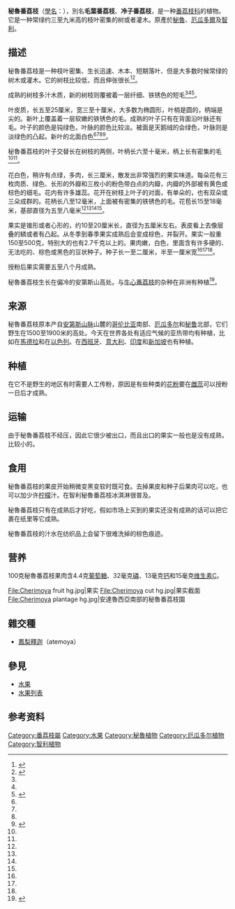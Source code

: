 {{Speciesbox
| image = Cherimoya tree hg.jpg
| image_caption = 秘魯番荔枝
| genus = Annona
| species = cherimola
| authority = [[菲力普·米勒|Mill.]]
}}
'''秘魯番荔枝'''（[[學名|學名]]：''{{lang|la|Annona cherimola}}''），別名'''毛葉番荔枝'''、'''冷子番荔枝'''，是一种[[番荔枝科|番荔枝科]]的植物。它是一种常绿约三至九米高的枝叶密集的树或者灌木。原產於[[秘魯|秘魯]]、[[厄瓜多爾|厄瓜多爾]]及[[智利|智利]]。

==描述==
秘魯番荔枝是一种枝叶密集、生长迅速、木本、短期落叶、但是大多数时候常绿的树木或灌木。它的树枝比较低，而且伸张很长<ref name="aft">{{cite web
| url         = http://www.worldagroforestrycentre.org/sea/Products/AFDbases/af/asp/SpeciesInfo.asp?SpID=1728
| title       = Current name: ''Annona cherimola''
| accessdate  = 2008-04-17
| work        = AgroForestryTree Database
| publisher   = International Center For Research In Agroforestry
| deadurl     = yes
| archiveurl  = https://web.archive.org/web/20110930042220/http://www.worldagroforestrycentre.org/sea/products/afdbases/af/asp/SpeciesInfo.asp?SpID=1728
| archivedate = 2011-09-30}}</ref><ref name="UoC">{{cite web
| url = http://titanarum.uconn.edu/199500093.html
| title = ''Annona cherimola'' Mill.
| accessdate = 2008-04-17
| author = EEB Greenhouse Staff, University of Connecticut
| authorlink = University of Connecticut
| date = 2008-04-10
| work = Ecology & Evolutionary Biology Greenhouses
| publisher = Ecology & Evolutionary Biology Greenhouses
| archive-date = 2010-04-12
| archive-url = https://web.archive.org/web/20100412042215/http://titanarum.uconn.edu/199500093.html
| dead-url = no
 }}</ref>。

成熟的树枝多汁木质，新的树枝则覆被着一层纤细、铁锈色的短毛<ref name="aft"/><ref name="UoC"/><ref name="PIER">{{cite web
| url = http://www.hear.org/pier/species/annona_cherimola.htm
| title = ''Annona cherimola'' (PIER Species info)
| accessdate = 2008-04-17
| author = Pacific Island Ecosystems at Risk (PIER)
| authorlink = Hawaiian Ecosystems at Risk project
| date = 2008-04-09
| work = PIER species lists
| publisher = 美國地質調查局
| quote = [http://www.hear.org/pier/references/pierref000209.htm Wiggins, I. L.Porter, D. M. 1971. Flora of the Galapágos Islands. Stanford University Press. 998 pp.]
| archive-date = 2007-07-15
| archive-url = https://web.archive.org/web/20070715190852/http://www.hear.org/Pier/species/annona_cherimola.htm
| dead-url = no
 }}</ref>。

叶皮质，长五至25厘米，宽三至十厘米，大多数为椭圆形，叶梢是圆的，柄端是尖的。新叶上覆盖着一层软嫩的铁锈色的毛。成熟的叶子只有在背面沿叶脉还有毛。叶子的颜色是钝绿色，叶脉的颜色比较淡。被面是天鹅绒的会绿色，叶脉则是淡绿色的凸起。新叶的北面白色<ref name="aft"/><ref name="UoC"/><ref name="PIER"/><ref name="ntbg">{{cite web
| url          = http://ntbg.org/herbarium/detail.php?tempid=20352
| title        = Record Detail ANNONACEAE ''Annona cherimola'' Mill.
| accessdate   = 2008-04-17
| last         = Flynn
| first        = Tim
| date         = 2002-05-22
| work         = Herbarium Database
| publisher    = National Tropical Botanical Garden
| archive-date = 2011-07-24
| archive-url  = https://web.archive.org/web/20110724111613/http://ntbg.org/herbarium/detail.php?tempid=20352
| dead-url     = yes}}</ref>。

秘魯番荔枝的叶子交替长在树枝的两侧，叶柄长六至十毫米，柄上长有密集的毛<ref name="aft"/><ref name="PIER"/>。

花白色，稍许有点绿，多肉，长三厘米，散发出非常强烈的果实味道。每朵花有三枚肉质、绿色、长形的外瓣和三枚小的粉色带白点的内瓣，内瓣的外部被有黄色或棕色的细毛。花内有许多雄蕊。花开在树枝上叶子的对面，有单朵的，也有双朵或三朵成群的。花柄长八至12毫米，上面被有密集的铁锈色的毛。花苞长15至18毫米，基部直径为五至八毫米<ref name="aft"/><ref name="UoC"/><ref name="PIER"/><ref name="ntbg"/>。

果实是锥形或者心形的，约10至20厘米长，直径为五厘米左右。表皮看上去像层叠的鳞或者有凸起。从冬季到春季果实成熟后会变成棕色，并裂开。果实一般重150至500克，特别大的也有2.7千克以上的。果肉嫩，白色，里面含有许多硬的、无法吃的、棕色或黑色的豆状种子。种子长一至二厘米，半至一厘米宽<ref name="aft"/><ref name="PIER"/><ref name="ntbg"/>。

授粉后果实需要五至八个月成熟。

秘魯番荔枝生长在偏冷的安第斯山高处。与[[牛心番荔枝|牛心番荔枝]]的杂种在非洲有种植<ref name="aluka">{{cite web
| url         = http://www.aluka.org/action/showMetadata?doi=10.5555/AL.AP.UPWTA.1_227&pgs=
| title       = Entry for ''Annona cherimola'' Mill. [family ANNONACEAE]
| accessdate  = 2008-04-17
| author      = Aluka
| authorlink  = Aluka
| work        = African Plants
| publisher   = Ithaka Harbors, Inc
| deadurl     = yes
| archiveurl  = https://archive.is/20130801231002/http://www.aluka.org/action/showMetadata?doi=10.5555/AL.AP.UPWTA.1_227&pgs=
| archivedate = 2013-08-01}}</ref>。

==来源==
秘魯番荔枝原本产自[[安第斯山脉|安第斯山脉]]山麓的[[哥伦比亚|哥伦比亚]]南部、[[厄瓜多尔|厄瓜多尔]]和[[秘鲁|秘鲁]]北部，它们野生在1500至1900米的高处。今天在世界各处有适应气候的亚热带均有种植，比如在[[馬德拉|馬德拉]]和在[[以色列|以色列]]。在[[西班牙|西班牙]]、[[意大利|意大利]]、[[印度|印度]]和[[新加坡|新加坡]]也有种植。

==种植==
在它不是野生的地区有时需要人工传粉，原因是有些种类的[[花粉|花粉]]要在[[雌蕊|雌蕊]]可以授粉一日后才成熟。

==运输==
由于秘魯番荔枝不经压，因此它很少被出口，而且出口的果实一般也是没有成熟，比较小的。

==食用==
秘魯番荔枝的果皮开始稍微变黑变软时既可食。去掉果皮和种子后果肉可以吃，也可以加少许[[柠檬|柠檬]]汁。在智利秘魯番荔枝冰淇淋很普及。

秘魯番荔枝只有在成熟后才好吃，假如市场上买到的果实还没有成熟的话可以把它裹在纸里等它成熟。

秘魯番荔枝的汁水在纺织品上会留下很难洗掉的棕色痕迹。

==营养==
100克秘魯番荔枝果肉含4.4克[[葡萄糖|葡萄糖]]、32毫克[[磷|磷]]、13毫克[[钙|钙]]和15毫克[[维生素C|维生素C]]。

<Gallery>
File:Cherimoya fruit hg.jpg|果实 
File:Cherimoya cut hg.jpg|果实截面
File:Cherimoya plantage hg.jpg|安達魯西亞南部的秘魯番荔枝園
</Gallery>

==雜交種==
*[[鳳梨釋迦|鳳梨釋迦]]（atemoya）

== 參見 ==
*[[水果|水果]]
*[[水果列表|水果列表]]

==参考资料==
{{reflist|2}}
{{Taxonbar|from=Q158986}}

[[Category:番荔枝屬|Category:番荔枝屬]]
[[Category:水果|Category:水果]]
[[Category:秘魯植物|Category:秘魯植物]]
[[Category:厄瓜多尔植物|Category:厄瓜多尔植物]]
[[Category:智利植物|Category:智利植物]]